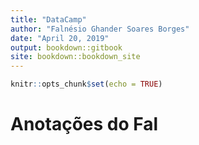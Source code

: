 ```yaml
---
title: "DataCamp"
author: "Falnésio Ghander Soares Borges"
date: "April 20, 2019"
output: bookdown::gitbook
site: bookdown::bookdown_site
---
```


```r
knitr::opts_chunk$set(echo = TRUE)
```

# Anotações do Fal {-}